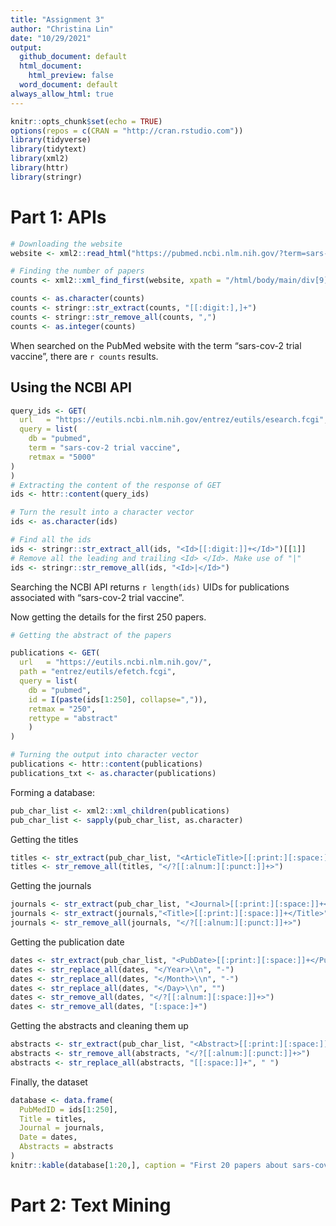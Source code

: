 ```yaml
---
title: "Assignment 3"
author: "Christina Lin"
date: "10/29/2021"
output:
  github_document: default
  html_document:
    html_preview: false
  word_document: default
always_allow_html: true
---
```


```r
knitr::opts_chunk$set(echo = TRUE)
options(repos = c(CRAN = "http://cran.rstudio.com"))
library(tidyverse)
library(tidytext)
library(xml2)
library(httr)
library(stringr)
```

# Part 1: APIs


```r
# Downloading the website
website <- xml2::read_html("https://pubmed.ncbi.nlm.nih.gov/?term=sars-cov-2+trial+vaccine")

# Finding the number of papers
counts <- xml2::xml_find_first(website, xpath = "/html/body/main/div[9]/div[2]/div[2]/div[1]/div[1]/span")

counts <- as.character(counts)
counts <- stringr::str_extract(counts, "[[:digit:],]+")
counts <- stringr::str_remove_all(counts, ",")
counts <- as.integer(counts)
```

When searched on the PubMed website with the term "sars-cov-2 trial vaccine", there are `r counts` results.


## Using the NCBI API

```r
query_ids <- GET(
  url   = "https://eutils.ncbi.nlm.nih.gov/entrez/eutils/esearch.fcgi",
  query = list(
    db = "pubmed",
    term = "sars-cov-2 trial vaccine",
    retmax = "5000"
)
)
# Extracting the content of the response of GET
ids <- httr::content(query_ids)

# Turn the result into a character vector
ids <- as.character(ids)

# Find all the ids 
ids <- stringr::str_extract_all(ids, "<Id>[[:digit:]]+</Id>")[[1]]
# Remove all the leading and trailing <Id> </Id>. Make use of "|"
ids <- stringr::str_remove_all(ids, "<Id>|</Id>")

```

Searching the NCBI API returns `r length(ids)` UIDs for publications associated with "sars-cov-2 trial vaccine". 


Now getting the details for the first 250 papers. 
```r
# Getting the abstract of the papers

publications <- GET(
  url   = "https://eutils.ncbi.nlm.nih.gov/",
  path = "entrez/eutils/efetch.fcgi",
  query = list(
    db = "pubmed",
    id = I(paste(ids[1:250], collapse=",")),
    retmax = "250",
    rettype = "abstract"
    )
)

# Turning the output into character vector
publications <- httr::content(publications)
publications_txt <- as.character(publications)

```


Forming a database: 

```r
pub_char_list <- xml2::xml_children(publications)
pub_char_list <- sapply(pub_char_list, as.character)
```


Getting the titles
```r
titles <- str_extract(pub_char_list, "<ArticleTitle>[[:print:][:space:]]+</ArticleTitle>")
titles <- str_remove_all(titles, "</?[[:alnum:][:punct:]]+>")
```


Getting the journals
```r
journals <- str_extract(pub_char_list, "<Journal>[[:print:][:space:]]+</Journal>")
journals <- str_extract(journals,"<Title>[[:print:][:space:]]+</Title>")
journals <- str_remove_all(journals, "</?[[:alnum:][:punct:]]+>")

```

Getting the publication date

```r
dates <- str_extract(pub_char_list, "<PubDate>[[:print:][:space:]]+</PubDate>")
dates <- str_replace_all(dates, "</Year>\\n", "-")
dates <- str_replace_all(dates, "</Month>\\n", "-")
dates <- str_replace_all(dates, "</Day>\\n", "")
dates <- str_remove_all(dates, "</?[[:alnum:][:space:]]+>")
dates <- str_remove_all(dates, "[:space:]+")
```


Getting the abstracts and cleaning them up
```r
abstracts <- str_extract(pub_char_list, "<Abstract>[[:print:][:space:]]+</Abstract>")
abstracts <- str_remove_all(abstracts, "</?[[:alnum:][:punct:]]+>")
abstracts <- str_replace_all(abstracts, "[[:space:]]+", " ")
```


Finally, the dataset

```r
database <- data.frame(
  PubMedID = ids[1:250],
  Title = titles,
  Journal = journals,
  Date = dates,
  Abstracts = abstracts
)
knitr::kable(database[1:20,], caption = "First 20 papers about sars-cov-2 trial vaccine")
```

# Part 2: Text Mining

